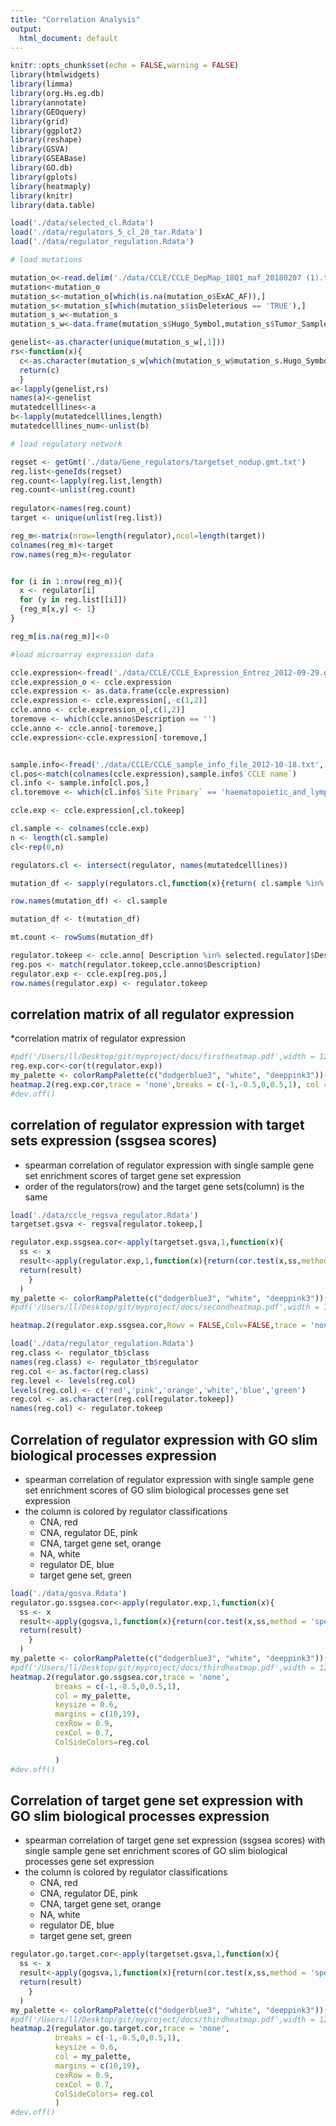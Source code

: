 ---
title: "Correlation Analysis"
output:
  html_document: default
---
```{r setup, include=FALSE}
knitr::opts_chunk$set(echo = FALSE,warning = FALSE)
library(htmlwidgets)
library(limma)
library(org.Hs.eg.db)
library(annotate)
library(GEOquery)
library(grid)
library(ggplot2)
library(reshape)
library(GSVA)
library(GSEABase)
library(GO.db)
library(gplots)
library(heatmaply)
library(knitr)
library(data.table)
```

```{r load data}
load('./data/selected_cl.Rdata')
load('./data/regulators_5_cl_20_tar.Rdata')
load('./data/regulator_regulation.Rdata')
```

```{r input, include=FALSE}
# load mutations

mutation_o<-read.delim('./data/CCLE/CCLE_DepMap_18Q1_maf_20180207 (1).txt')
mutation<-mutation_o
mutation_s<-mutation_o[which(is.na(mutation_o$ExAC_AF)),]
mutation_s<-mutation_s[which(mutation_s$isDeleterious == 'TRUE'),]
mutation_s_w<-mutation_s
mutation_s_w<-data.frame(mutation_s$Hugo_Symbol,mutation_s$Tumor_Sample_Barcode)

genelist<-as.character(unique(mutation_s_w[,1]))
rs<-function(x){
  c<-as.character(mutation_s_w[which(mutation_s_w$mutation_s.Hugo_Symbol==x),2])
  return(c)
  }
a<-lapply(genelist,rs)
names(a)<-genelist
mutatedcelllines<-a
b<-lapply(mutatedcelllines,length)
mutatedcelllines_num<-unlist(b)

# load regulatory network

regset <- getGmt('./data/Gene_regulators/targetset_nodup.gmt.txt')
reg.list<-geneIds(regset)
reg.count<-lapply(reg.list,length)
reg.count<-unlist(reg.count)
  
regulator<-names(reg.count)
target <- unique(unlist(reg.list))

reg_m<-matrix(nrow=length(regulator),ncol=length(target))
colnames(reg_m)<-target
row.names(reg_m)<-regulator


for (i in 1:nrow(reg_m)){
  x <- regulator[i]
  for (y in reg.list[[i]])
  {reg_m[x,y] <- 1}
}

reg_m[is.na(reg_m)]<-0

```

```{r cl}
#load microarray expression data

ccle.expression<-fread('./data/CCLE/CCLE_Expression_Entrez_2012-09-29.gct',skip = 2, sep = '\t')
ccle.expression_o <- ccle.expression
ccle.expression <- as.data.frame(ccle.expression)
ccle.expression <- ccle.expression[,-c(1,2)]
ccle.anno <- ccle.expression_o[,c(1,2)]
toremove <- which(ccle.anno$Description == '')
ccle.anno <- ccle.anno[-toremove,]
ccle.expression<-ccle.expression[-toremove,]


sample.info<-fread('./data/CCLE/CCLE_sample_info_file_2012-10-18.txt', sep = '\t')
cl.pos<-match(colnames(ccle.expression),sample.info$`CCLE name`)
cl.info <- sample.info[cl.pos,]
cl.toremove <- which(cl.info$`Site Primary` == 'haematopoietic_and_lymphoid_tissue')

ccle.exp <- ccle.expression[,cl.tokeep]

cl.sample <- colnames(ccle.exp)
n <- length(cl.sample)
cl<-rep(0,n)

regulators.cl <- intersect(regulator, names(mutatedcelllines))

mutation_df <- sapply(regulators.cl,function(x){return( cl.sample %in% mutatedcelllines[[x]])})

row.names(mutation_df) <- cl.sample

mutation_df <- t(mutation_df)

mt.count <- rowSums(mutation_df)
```

```{r regulator expression}
regulator.tokeep <- ccle.anno[ Description %in% selected.regulator]$Description
reg.pos <- match(regulator.tokeep,ccle.anno$Description)
regulator.exp <- ccle.exp[reg.pos,]
row.names(regulator.exp) <- regulator.tokeep
```

## correlation matrix of all regulator expression 

*correlation matrix of regulator expression

```{r cor0, fig.height = 12, fig.width= 12,echo=FALSE,warning=FALSE,include=FALSE}
#pdf('/Users/ll/Desktop/git/myproject/docs/firstheatmap.pdf',width = 12,height = 12) 
reg.exp.cor<-cor(t(regulator.exp))
my_palette <- colorRampPalette(c("dodgerblue3", "white", "deeppink3"))(n = 4)
heatmap.2(reg.exp.cor,trace = 'none',breaks = c(-1,-0.5,0,0.5,1), col = my_palette,cexRow = 0.6,cexCol = 0.6,main = 'regulator expression correlation',keysize = 0.6)
#dev.off()
```


## correlation of regulator expression with target sets expression (ssgsea scores)
* spearman correlation of regulator expression with single sample gene set enrichment scores of target gene set expression 
* order of the regulators(row) and the target gene sets(column) is the same

```{r cor2,fig.height = 12, fig.width= 12,echo = FALSE,warning=FALSE}
load('./data/ccle_regsva_regulator.Rdata')
targetset.gsva <- regsva[regulator.tokeep,]

regulator.exp.ssgsea.cor<-apply(targetset.gsva,1,function(x){
  ss <- x
  result<-apply(regulator.exp,1,function(x){return(cor.test(x,ss,method = 'spearman')$estimate)})
  return(result)
    }
  )
my_palette <- colorRampPalette(c("dodgerblue3", "white", "deeppink3"))(n = 4)
#pdf('/Users/ll/Desktop/git/myproject/docs/secondheatmap.pdf',width = 12,height = 12) 

heatmap.2(regulator.exp.ssgsea.cor,Rowv = FALSE,Colv=FALSE,trace = 'none',breaks = c(-1,-0.5,0,0.5,1),col = my_palette,main = 'regulator expression \n correlation with target set ssgsea',cexRow = 0.5,cexCol = 0.5,keysize = 0.6)


```

```{r load classification}
load('./data/regulator_regulation.Rdata')
reg.class <- regulator_tb$class
names(reg.class) <- regulator_tb$regulator
reg.col <- as.factor(reg.class)
reg.level <- levels(reg.col) 
levels(reg.col) <- c('red','pink','orange','white','blue','green')
reg.col <- as.character(reg.col[regulator.tokeep])
names(reg.col) <- regulator.tokeep
```

## Correlation of regulator expression with GO slim biological processes expression

* spearman correlation of regulator expression with single sample gene set enrichment scores of GO slim biological processes gene set expression      
* the column is colored by regulator classifications    
    + CNA, red    
    + CNA, regulator DE, pink    
    + CNA, target gene set, orange    
    + NA, white    
    + regulator DE, blue    
    + target gene set, green    

```{r cor3,fig.height = 12, fig.width= 12,echo = FALSE,warning=FALSE}
load('./data/gosva.Rdata')
regulator.go.ssgsea.cor<-apply(regulator.exp,1,function(x){
  ss <- x
  result<-apply(gogsva,1,function(x){return(cor.test(x,ss,method = 'spearman')$estimate)})
  return(result)
    }
  )
my_palette <- colorRampPalette(c("dodgerblue3", "white", "deeppink3"))(n = 4)
#pdf('/Users/ll/Desktop/git/myproject/docs/thirdheatmap.pdf',width = 12,height = 12) 
heatmap.2(regulator.go.ssgsea.cor,trace = 'none',
          breaks = c(-1,-0.5,0,0.5,1), 
          col = my_palette,
          keysize = 0.6,
          margins = c(10,19),
          cexRow = 0.9,
          cexCol = 0.7,
          ColSideColors=reg.col

          )
#dev.off()
```

## Correlation of target gene set expression with GO slim biological processes expression

* spearman correlation of target gene set expression (ssgsea scores) with single sample gene set enrichment scores of GO slim biological processes gene set expression    
* the column is colored by regulator classifications    
    + CNA, red   
    + CNA, regulator DE, pink   
    + CNA, target gene set, orange   
    + NA, white    
    + regulator DE, blue   
    + target gene set, green   

```{r cor4,fig.height = 12, fig.width= 12,echo = FALSE,warning=FALSE}

regulator.go.target.cor<-apply(targetset.gsva,1,function(x){
  ss <- x
  result<-apply(gogsva,1,function(x){return(cor.test(x,ss,method = 'spearman')$estimate)})
  return(result)
    }
  )
my_palette <- colorRampPalette(c("dodgerblue3", "white", "deeppink3"))(n = 4)
#pdf('/Users/ll/Desktop/git/myproject/docs/thirdheatmap.pdf',width = 12,height = 12) 
heatmap.2(regulator.go.target.cor,trace = 'none',
          breaks = c(-1,-0.5,0,0.5,1), 
          keysize = 0.6,
          col = my_palette,
          margins = c(10,19),
          cexRow = 0.9,
          cexCol = 0.7,
          ColSideColors= reg.col
          )
#dev.off()
```



